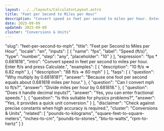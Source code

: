 ```yaml
---
layout: ../../layouts/CalculatorLayout.astro
title: "Feet per Second to Miles per Hour"
description: "Convert speed in feet per second to miles per hour. Enter ft/s and press Calculate."
date: 2025-09-09
updated: 2025-09-09
cluster: "Conversions & Units"
---
```


  "slug": "feet-per-second-to-mph",
  "title": "Feet per Second to Miles per Hour",
  "locale": "en",
  "inputs": [
    {
      "name": "fps",
      "label": "Speed (ft/s)",
      "type": "number",
      "step": "any",
      "placeholder": "10"
    }
  ],
  "expression": "fps * 0.681818",
  "intro": "Convert speed in feet per second to miles per hour. Enter ft/s and press Calculate.",
  "examples": [
    {
      "description": "10 ft/s ⇒ 6.82 mph"
    },
    {
      "description": "88 ft/s ⇒ 60 mph"
    }
  ],
  "faqs": [
    {
      "question": "Why multiply by 0.681818?",
      "answer": "Because one foot per second equals about 0.681818 miles per hour."
    },
    {
      "question": "Can I convert mph to ft/s?",
      "answer": "Divide miles per hour by 0.681818."
    },
    {
      "question": "Does it handle decimal inputs?",
      "answer": "Yes, you can enter fractional speeds."
    },
    {
      "question": "Is this suitable for physics problems?",
      "answer": "Yes, it provides a quick unit conversion."
    }
  ],
  "disclaimer": "Check against precise constants when high accuracy is required.",
  "cluster": "Conversions & Units",
  "related": [
    "pounds-to-kilograms",
    "square-feet-to-square-meters",
    "inches-to-cm",
    "pounds-to-stones",
    "btu-to-watts",
    "rpm-to-hertz"
  ]
}

<Calculator schema={schema} />
